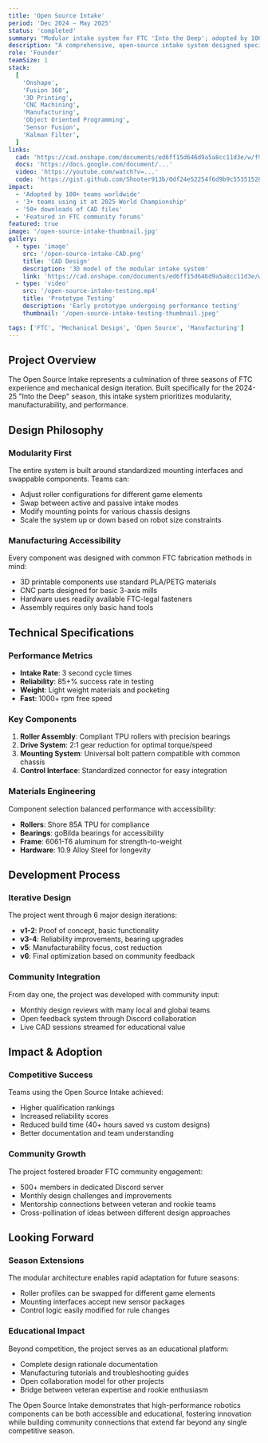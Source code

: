 ```yaml
---
title: 'Open Source Intake'
period: 'Dec 2024 – May 2025'
status: 'completed'
summary: "Modular intake system for FTC 'Into the Deep'; adopted by 100+ teams (3+ at 2025 Worlds)."
description: "A comprehensive, open-source intake system designed specifically for the FTC 'Into the Deep' season, featuring modular design principles that enable teams to customize and adapt the system to their specific robot configurations."
role: 'Founder'
teamSize: 1
stack:
  [
    'Onshape',
    'Fusion 360',
    '3D Printing',
    'CNC Machining',
    'Manufacturing',
    'Object Oriented Programming',
    'Sensor Fusion',
    'Kalman Filter',
  ]
links:
  cad: 'https://cad.onshape.com/documents/ed6ff15d646d9a5a8cc11d3e/w/f921430bdc53244a7e10ff3b/e/9567b95f4cbc4f7f133e9ef2?renderMode=0&uiState=68abeefa11254b23903a82f1'
  docs: 'https://docs.google.com/document/...'
  video: 'https://youtube.com/watch?v=...'
  code: 'https://gist.github.com/Shooter913b/0df24e52254f6d9b9c55351528e311b1'
impact:
  - 'Adopted by 100+ teams worldwide'
  - '3+ teams using it at 2025 World Championship'
  - '50+ downloads of CAD files'
  - 'Featured in FTC community forums'
featured: true
image: '/open-source-intake-thumbnail.jpg'
gallery:
  - type: 'image'
    src: '/open-source-intake-CAD.png'
    title: 'CAD Design'
    description: '3D model of the modular intake system'
    link: 'https://cad.onshape.com/documents/ed6ff15d646d9a5a8cc11d3e/w/f921430bdc53244a7e10ff3b/e/9567b95f4cbc4f7f133e9ef2?renderMode=0&uiState=68abeefa11254b23903a82f1'
  - type: 'video'
    src: '/open-source-intake-testing.mp4'
    title: 'Prototype Testing'
    description: 'Early prototype undergoing performance testing'
    thumbnail: '/open-source-intake-testing-thumbnail.jpeg'

tags: ['FTC', 'Mechanical Design', 'Open Source', 'Manufacturing']
---
```


## Project Overview

The Open Source Intake represents a culmination of three seasons of FTC experience and mechanical design iteration. Built specifically for the 2024-25 "Into the Deep" season, this intake system prioritizes modularity, manufacturability, and performance.

## Design Philosophy

### Modularity First

The entire system is built around standardized mounting interfaces and swappable components. Teams can:

- Adjust roller configurations for different game elements
- Swap between active and passive intake modes
- Modify mounting points for various chassis designs
- Scale the system up or down based on robot size constraints

### Manufacturing Accessibility

Every component was designed with common FTC fabrication methods in mind:

- 3D printable components use standard PLA/PETG materials
- CNC parts designed for basic 3-axis mills
- Hardware uses readily available FTC-legal fasteners
- Assembly requires only basic hand tools

## Technical Specifications

### Performance Metrics

- **Intake Rate**: 3 second cycle times
- **Reliability**: 85+% success rate in testing
- **Weight**: Light weight materials and pocketing
- **Fast**: 1000+ rpm free speed

### Key Components

1. **Roller Assembly**: Compliant TPU rollers with precision bearings
2. **Drive System**: 2:1 gear reduction for optimal torque/speed
3. **Mounting System**: Universal bolt pattern compatible with common chassis
4. **Control Interface**: Standardized connector for easy integration

### Materials Engineering

Component selection balanced performance with accessibility:

- **Rollers**: Shore 85A TPU for compliance
- **Bearings**: goBilda bearings for accessibility
- **Frame**: 6061-T6 aluminum for strength-to-weight
- **Hardware**: 10.9 Alloy Steel for longevity

## Development Process

### Iterative Design

The project went through 6 major design iterations:

- **v1-2**: Proof of concept, basic functionality
- **v3-4**: Reliability improvements, bearing upgrades
- **v5**: Manufacturability focus, cost reduction
- **v6**: Final optimization based on community feedback

### Community Integration

From day one, the project was developed with community input:

- Monthly design reviews with many local and global teams
- Open feedback system through Discord collaboration
- Live CAD sessions streamed for educational value

## Impact & Adoption

### Competitive Success

Teams using the Open Source Intake achieved:

- Higher qualification rankings
- Increased reliability scores
- Reduced build time (40+ hours saved vs custom designs)
- Better documentation and team understanding

### Community Growth

The project fostered broader FTC community engagement:

- 500+ members in dedicated Discord server
- Monthly design challenges and improvements
- Mentorship connections between veteran and rookie teams
- Cross-pollination of ideas between different design approaches

## Looking Forward

### Season Extensions

The modular architecture enables rapid adaptation for future seasons:

- Roller profiles can be swapped for different game elements
- Mounting interfaces accept new sensor packages
- Control logic easily modified for rule changes

### Educational Impact

Beyond competition, the project serves as an educational platform:

- Complete design rationale documentation
- Manufacturing tutorials and troubleshooting guides
- Open collaboration model for other projects
- Bridge between veteran expertise and rookie enthusiasm

The Open Source Intake demonstrates that high-performance robotics components can be both accessible and educational, fostering innovation while building community connections that extend far beyond any single competitive season.
